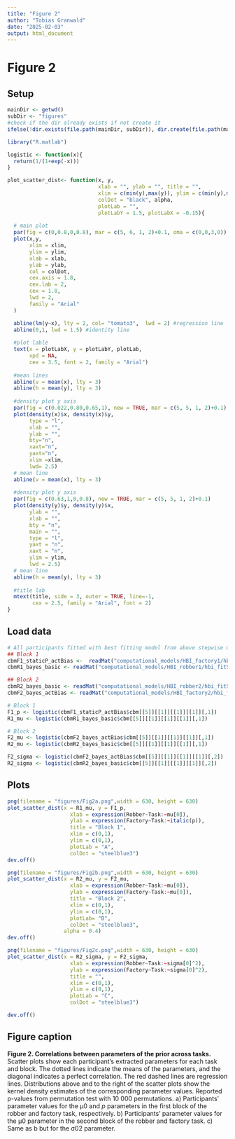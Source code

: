 ```yaml
---
title: "Figure 2"
author: "Tobias Granwald"
date: "2025-02-03"
output: html_document
---
```


# Figure 2

## Setup

```r
mainDir <- getwd()
subDir <- "figures"
#check if the dir already exists if not create it
ifelse(!dir.exists(file.path(mainDir, subDir)), dir.create(file.path(mainDir, subDir)), FALSE)
```

```r
library("R.matlab")
```

```r
logistic <- function(x){
  return(1/(1+exp(-x)))
}

plot_scatter_dist<- function(x, y, 
                             xlab = "", ylab = "", title = "",
                             xlim = c(min(y),max(y)), ylim = c(min(y),max(y)),
                             colDot = "black", alpha,
                             plotLab = "",
                             plotLabY = 1.5, plotLabX = -0.15){
  
  # main plot
  par(fig = c(0,0.8,0,0.8), mar = c(5, 6, 1, 2)+0.1, oma = c(0,0,3,0))
  plot(x,y,
       xlim = xlim,
       ylim = ylim,
       xlab = xlab,
       ylab = ylab,
       col = colDot,
       cex.axis = 1.8,
       cex.lab = 2,
       cex = 1.8,
       lwd = 2,
       family = "Arial"
  )

  abline(lm(y~x), lty = 2, col= "tomato3",  lwd = 2) #regression line
  abline(0,1, lwd = 1.5) #identity line
  
  #plot lable
  text(x = plotLabX, y = plotLabY, plotLab, 
       xpd = NA, 
       cex = 3.5, font = 2, family = "Arial")
  
  #mean lines
  abline(v = mean(x), lty = 3)
  abline(h = mean(y), lty = 3)
  
  #density plot y axis
  par(fig = c(0.022,0.80,0.65,1), new = TRUE, mar = c(5, 5, 1, 2)+0.1)
  plot(density(x)$x, density(x)$y,
       type = "l",
       xlab = "",
       ylab = "",
       bty="n",
       xaxt="n",
       yaxt="n",
       xlim =xlim,
       lwd= 2.5)
  # mean line
  abline(v = mean(x), lty = 3)
  
  #density plot y axis
  par(fig = c(0.63,1,0,0.8), new = TRUE, mar = c(5, 5, 1, 2)+0.1)
  plot(density(y)$y, density(y)$x,
       ylab = "",
       xlab = "",
       bty = "n",
       main = "",
       type = "l",
       yaxt = "n",
       xaxt = "n",
       ylim = ylim,
       lwd = 2.5)
  # mean line
  abline(h = mean(y), lty = 3)
  
  #title lab
  mtext(title, side = 3, outer = TRUE, line=-1,
        cex = 2.5, family = "Arial", font = 2)
}
```

## Load data

```r
# All participants fitted with best fitting model from above stepwise model comparison
## Block 1
cbmF1_staticP_actBias <-  readMat("computational_models/HBI_factory1/hbi_fitsim_static2ActBias_factory1.mat")
cbmR1_bayes_basic <- readMat("computational_models/HBI_robber1/hbi_fitSim_priorMS_robber1.mat")

## Block 2
cbmR2_bayes_basic <- readMat("computational_models/HBI_robber2/hbi_fitSim_priorMS_robber2.mat")
cbmF2_bayes_actBias <- readMat("computational_models/HBI_factory2/hbi_fitSim_bayes2ActBias_factory2.mat")
```

```r
# Block 1
F1_p <- logistic(cbmF1_staticP_actBias$cbm[[5]][[1]][[1]][[1]][,1])
R1_mu <- logistic(cbmR1_bayes_basic$cbm[[5]][[1]][[1]][[1]][,1])

# Block 2
F2_mu <- logistic(cbmF2_bayes_actBias$cbm[[5]][[1]][[1]][[1]][,1])
R2_mu <- logistic(cbmR2_bayes_basic$cbm[[5]][[1]][[1]][[1]][,1])

F2_sigma <- logistic(cbmF2_bayes_actBias$cbm[[5]][[1]][[1]][[1]][,2])
R2_sigma <- logistic(cbmR2_bayes_basic$cbm[[5]][[1]][[1]][[1]][,2])
```


## Plots
```r
png(filename = "figures/Fig2a.png",width = 630, height = 630)
plot_scatter_dist(x = R1_mu, y = F1_p,
                    xlab = expression(Robber~Task:~mu[0]),
                    ylab = expression(Factory~Task:~italic(p)),
                    title = "Block 1",
                    xlim = c(0,1),
                    ylim = c(0,1),
                    plotLab = "A",
                    colDot = "steelblue3")
dev.off()

png(filename = "figures/Fig2b.png",width = 630, height = 630)
plot_scatter_dist(x = R2_mu, y = F2_mu,
                    xlab = expression(Robber~Task:~mu[0]),
                    ylab = expression(Factory~Task:~mu[0]),
                    title = "Block 2",
                    xlim = c(0,1),
                    ylim = c(0,1),
                    plotLab= "B",
                    colDot = "steelblue3", 
                  alpha = 0.4)
dev.off()

png(filename = "figures/Fig2c.png",width = 630, height = 630)
plot_scatter_dist(x = R2_sigma, y = F2_sigma,
                    xlab = expression(Robber~Task:~sigma[0]^2),
                    ylab = expression(Factory~Task:~sigma[0]^2),
                    title = "",
                    xlim = c(0,1),
                    ylim = c(0,1),
                    plotLab = "C",
                    colDot = "steelblue3")

dev.off()
```
## Figure caption

**Figure 2. Correlations between parameters of the prior across tasks.** Scatter plots show each participant’s extracted parameters for each task and block. The dotted lines indicate the means of the parameters, and the diagonal indicates a perfect correlation. The red dashed lines are regression lines. Distributions above and to the right of the scatter plots show the kernel density estimates of the corresponding parameter values. Reported p-values from permutation test with 10 000 permutations. a) Participants’ parameter values for the µ0 and *p* parameters in the first block of the robber and factory task, respectively. b) Participants’ parameter values for the µ0 parameter in the second block of the robber and factory task. c) Same as b but for the σ02 parameter.
